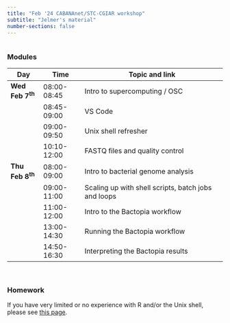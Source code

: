 ```yaml
---
title: "Feb '24 CABANAnet/STC-CGIAR workshop"
subtitle: "Jelmer's material"
number-sections: false
---
```


<hr style="height:1pt; visibility:hidden;" />

### Modules

| Day                | Time        | Topic and link                                       |
|-----------|--------------|-----------------------------------------------|
| **Wed Feb 7^th^**  | 08:00-08:45 | Intro to supercomputing / OSC                        |
|                    | 08:45-09:00 | VS Code                                              |
|                    | 09:00-09:50 | Unix shell refresher                                 |
|                    | 10:10-12:00 | FASTQ files and quality control                      |
| **Thu Feb 8^th^**  | 08:00-09:00 | Intro to bacterial genome analysis                   |
|                    | 09:00-11:00 | Scaling up with shell scripts, batch jobs and loops  |
|                    | 11:00-12:00 | Intro to the Bactopia workflow                       |
|                    | 13:00-14:30 | Running the Bactopia workflow                        |
|                    | 14:50-16:30 | Interpreting the Bactopia results                    |

<br>

### Homework

If you have very limited or no experience with R and/or the Unix shell, please see [this page](homework.qmd).
